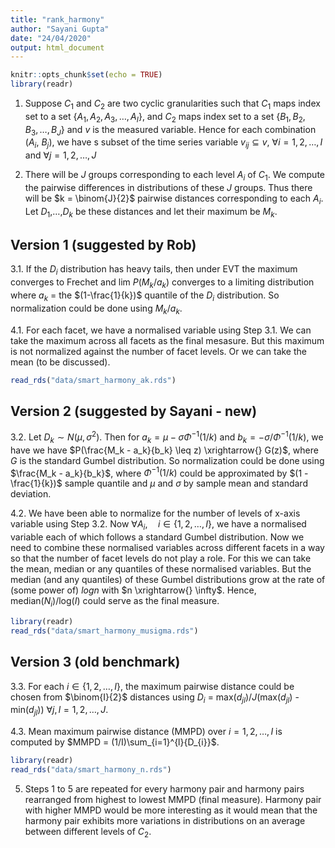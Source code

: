 ```yaml
---
title: "rank_harmony"
author: "Sayani Gupta"
date: "24/04/2020"
output: html_document
---
```


```r
knitr::opts_chunk$set(echo = TRUE)
library(readr)
```

 1. Suppose $C_1$ and $C_2$ are two cyclic granularities such that $C_1$ maps index set to a set $\{A_1, A_2, A_3, \dots, A_I$\}, and $C_2$ maps index set to a set $\{B_1, B_2, B_3, \dots, B_J$\} and $v$ is the measured variable. Hence for each combination ($A_i$, $B_j$), we have s subset of the time series variable $v_{ij} \subseteq v$, $\forall i = {1, 2, \dots, I}$ and $\forall j = {1, 2, \dots, J}$

 2. There will be $J$ groups corresponding to each level $A_i$ of $C_1$. We compute the pairwise differences in distributions of these $J$ groups. Thus there will be  $k = \binom{J}{2}$ pairwise distances corresponding to each $A_i$. Let $D_1$,...,$D_k$ be these distances and let their maximum be $M_k$.

## Version 1 (suggested by Rob)

 3.1. If the $D_i$ distribution has heavy tails, then under EVT the maximum converges to Frechet and lim $P(M_k / a_k)$ converges to a limiting distribution where $a_k$ = the $(1-\frac{1}{k})$ quantile of the $D_i$ distribution. So normalization could be done  using $M_k / a_k$.

 4.1. For each facet, we have a normalised variable using Step 3.1. We can take the maximum across all facets as the final mesasure. But this maximum is not normalized against the number of facet levels. Or we can take the mean (to be discussed).
 
```r
read_rds("data/smart_harmony_ak.rds")
```


## Version 2 (suggested by Sayani - new)

 3.2. Let $D_{k} \sim N(\mu, \sigma^2)$. Then for $a_k = \mu − \sigma\Phi^{-1}(1/k)$ and $b_k = -\sigma/\Phi^{-1}(1/k)$, we have we have $P(\frac{M_k - a_k}{b_k} \leq z) \xrightarrow{} G(z)$, where $G$ is the standard Gumbel distribution. So normalization could be done  using $\frac{M_k - a_k}{b_k}$, where $\Phi^{-1}(1/k)$ could be approximated by $(1 - \frac{1}{k})$ sample quantile and $\mu$ and $\sigma$ by sample mean and standard deviation. 

 4.2. We have been able to normalize for the number of levels of x-axis variable using Step 3.2. Now 
$\forall A_i, \quad i \in \{1, 2, \dots, I\}$, we have a normalised variable each of which follows a standard Gumbel distribution. Now we need to combine these normalised variables across different facets in a way so that the number of facet levels do not play a role. For this we can take the mean, median or any quantiles of these normalised variables. But the median (and any quantiles) of these Gumbel distributions grow at the rate of (some power of) $log n$ with $n \xrightarrow{} \infty$. Hence, median($N_i$)/log($I$) could serve as the final measure.


```r
library(readr)
read_rds("data/smart_harmony_musigma.rds")
```


## Version 3 (old benchmark)

 3.3. For each $i \in \{1, 2, \dots, I\}$, the maximum pairwise distance could be chosen from  $\binom{I}{2}$ distances using $D_{i}$ = max($d_{jl}$)/$J$(max($d_{jl}$) - min($d_{jl}$)) $\forall j, l = {1, 2, \dots, J}$.

 4.3. Mean maximum pairwise distance (MMPD) over $i = {1, 2, \dots, I}$ is computed by
$MMPD = (1/I)\sum_{i=1}^{l}{D_{i}}$.


```r
library(readr)
read_rds("data/smart_harmony_n.rds")
```

 5. Steps 1 to 5 are repeated for every harmony pair and harmony pairs rearranged from highest to lowest MMPD (final measure). Harmony pair with higher MMPD would be more interesting as it would mean that the harmony pair exhibits more variations in distributions on an average between different levels of $C_2$.
